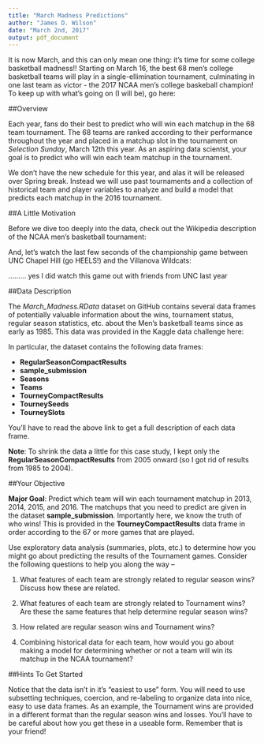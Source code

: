 ```yaml
---
title: "March Madness Predictions"
author: "James D. Wilson"
date: "March 2nd, 2017"
output: pdf_document
---
```


It is now March, and this can only mean one thing: it's time for some college basketball madness!! Starting on March 16, the best 68 men's college basketball teams will play in a single-ellimination tournament, culminating in one last team as victor - the 2017 NCAA men's college baskeball champion! To keep up with what's going on (I will be), go here:

\url{http://www.ncaa.com/march-madness}


##Overview

Each year, fans do their best to predict who will win each matchup in the 68 team tournament. The 68 teams are ranked according to their performance throughout the year and placed in a matchup slot in the tournament on *Selection Sunday*, March 12th this year. As an aspiring data scientst, your goal is to predict who will win each team matchup in the tournament.

We don't have the new schedule for this year, and alas it will be released over Spring break. Instead we will use past tournaments and a collection of historical team and player variables to analyze and build a model that predicts each matchup in the 2016 tournament. 

##A Little Motivation

Before we dive too deeply into the data, check out the Wikipedia description of the NCAA men's basketball tournament:

\url{https://en.wikipedia.org/wiki/NCAA_Division_I_Men%27s_Basketball_Tournament}

And, let's watch the last few seconds of the championship game between UNC Chapel Hill (go HEELS!) and the Villanova Wildcats:

\url{https://www.youtube.com/watch?v=EMHoGRp1QrE}

......... yes I did watch this game out with friends from UNC last year 


##Data Description

The *March_Madness.RData* dataset on GitHub contains several data frames of potentially valuable information about the wins, tournament status, regular season statistics, etc. about the Men's basketball teams since as early as 1985. This data was provided in the Kaggle data challenge here:

\url{https://www.kaggle.com/c/march-machine-learning-mania-2017/data}

In particular, the dataset contains the following data frames:

- **RegularSeasonCompactResults**
- **sample_submission**
- **Seasons**
- **Teams**
- **TourneyCompactResults**
- **TourneySeeds**
- **TourneySlots**

You'll have to read the above link to get a full description of each data frame. 

**Note**: To shrink the data a little for this case study, I kept only the **RegularSeasonCompactResults** from 2005 onward (so I got rid of results from 1985 to 2004). 

##Your Objective

**Major Goal**: Predict which team will win each tournament matchup in 2013, 2014, 2015, and 2016. The matchups that you need to predict are given in the dataset **sample_submission**. Importantly here, we know the truth of who wins! This is provided in the **TourneyCompactResults** data frame in order according to the 67 or more games that are played.

Use exploratory data analysis (summaries, plots, etc.) to determine how you might go about predicting the results of the Tournament games. Consider the following questions to help you along the way --

1) What features of each team are strongly related to regular season wins? Discuss how these are related.

2) What features of each team are strongly related to Tournament wins? Are these the same features that help determine regular season wins?

3) How related are regular season wins and Tournament wins?

4) Combining historical data for each team, how would you go about making a model for determining whether or not a team will win its matchup in the NCAA tournament?

##Hints To Get Started

Notice that the data isn't in it's "easiest to use" form. You will need to use subsetting techniques, coercion, and re-labeling to organize data into nice, easy to use data frames. As an example, the Tournament wins are provided in a different format than the regular season wins and losses. You'll have to be careful about how you get these in a useable form. Remember that \url{google.com} is your friend! 

